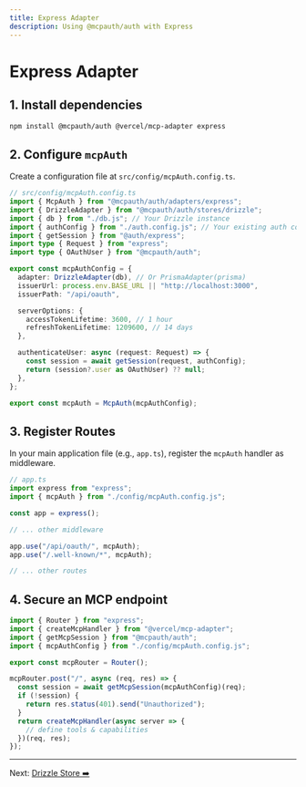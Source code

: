```yaml
---
title: Express Adapter
description: Using @mcpauth/auth with Express
---
```


# Express Adapter

## 1. Install dependencies

```bash
npm install @mcpauth/auth @vercel/mcp-adapter express
```

## 2. Configure `mcpAuth`

Create a configuration file at `src/config/mcpAuth.config.ts`.

```ts
// src/config/mcpAuth.config.ts
import { McpAuth } from "@mcpauth/auth/adapters/express";
import { DrizzleAdapter } from "@mcpauth/auth/stores/drizzle";
import { db } from "./db.js"; // Your Drizzle instance
import { authConfig } from "./auth.config.js"; // Your existing auth config
import { getSession } from "@auth/express";
import type { Request } from "express";
import type { OAuthUser } from "@mcpauth/auth";

export const mcpAuthConfig = {
  adapter: DrizzleAdapter(db), // Or PrismaAdapter(prisma)
  issuerUrl: process.env.BASE_URL || "http://localhost:3000",
  issuerPath: "/api/oauth",

  serverOptions: {
    accessTokenLifetime: 3600, // 1 hour
    refreshTokenLifetime: 1209600, // 14 days
  },

  authenticateUser: async (request: Request) => {
    const session = await getSession(request, authConfig);
    return (session?.user as OAuthUser) ?? null;
  },
};

export const mcpAuth = McpAuth(mcpAuthConfig);
```

## 3. Register Routes

In your main application file (e.g., `app.ts`), register the `mcpAuth` handler as middleware.

```ts
// app.ts
import express from "express";
import { mcpAuth } from "./config/mcpAuth.config.js";

const app = express();

// ... other middleware

app.use("/api/oauth/", mcpAuth);
app.use("/.well-known/*", mcpAuth);

// ... other routes
```

## 4. Secure an MCP endpoint

```ts
import { Router } from "express";
import { createMcpHandler } from "@vercel/mcp-adapter";
import { getMcpSession } from "@mcpauth/auth";
import { mcpAuthConfig } from "./config/mcpAuth.config.js";

export const mcpRouter = Router();

mcpRouter.post("/", async (req, res) => {
  const session = await getMcpSession(mcpAuthConfig)(req);
  if (!session) {
    return res.status(401).send("Unauthorized");
  }
  return createMcpHandler(async server => {
    // define tools & capabilities
  })(req, res);
});
```

---

Next: [Drizzle Store ➡️](/docs/database-drizzle)
